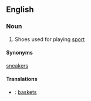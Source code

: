 ==English==
===Noun===
# Shoes used for playing [[sport]]
====Synonyms====
[[sneakers]]
====Translations====
*{{fr}}: [[baskets]]